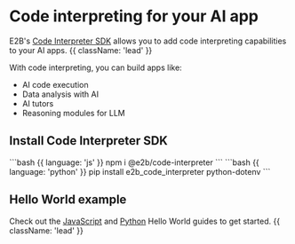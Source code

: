 
<HeroPattern />

# Code interpreting for your AI app
E2B's [Code Interpreter SDK](https://github.com/e2b-dev/code-interpreter) allows you to add code interpreting capabilities to your AI apps. {{ className: 'lead' }}

With code interpreting, you can build apps like:
- AI code execution
- Data analysis with AI
- AI tutors
- Reasoning modules for LLM

## Install Code Interpreter SDK
<CodeGroup isRunnable={false}>
```bash {{ language: 'js' }}
npm i @e2b/code-interpreter
```
```bash {{ language: 'python' }}
pip install e2b_code_interpreter python-dotenv
```
</CodeGroup>

## Hello World example
Check out the [JavaScript](/hello-world/js) and [Python](/hello-world/py) Hello World guides to get started. {{ className: 'lead' }}

